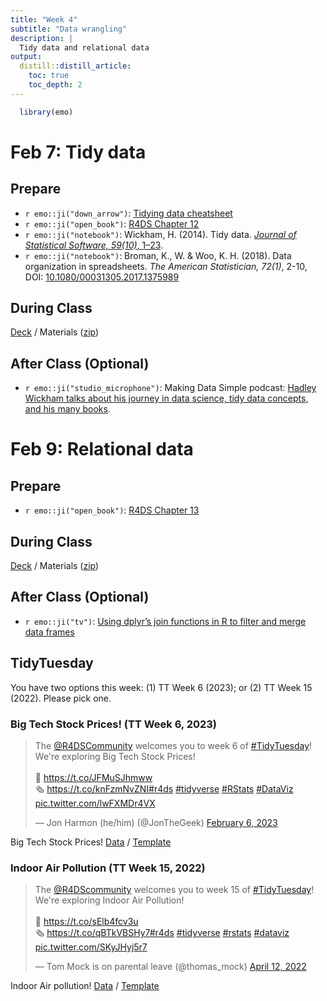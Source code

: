 ```yaml
---
title: "Week 4"
subtitle: "Data wrangling"
description: |
  Tidy data and relational data
output:
  distill::distill_article:
    toc: true
    toc_depth: 2
---
```


```r
  library(emo)
```

# Feb 7: Tidy data

## Prepare

* `r emo::ji("down_arrow")`: [Tidying data cheatsheet](https://raw.githubusercontent.com/rstudio/cheatsheets/main/tidyr.pdf)
* `r emo::ji("open_book")`: [R4DS Chapter 12](https://r4ds.had.co.nz/tidy-data.html)
* `r emo::ji("notebook")`: Wickham, H. (2014). Tidy data. [*Journal of Statistical Software, 59(10)*, 1–23](https://doi.org/10.18637/jss.v059.i10).
* `r emo::ji("notebook")`: Broman, K., W. & Woo, K. H. (2018). Data organization in spreadsheets. *The American Statistician, 72(1)*, 2-10, DOI: [10.1080/00031305.2017.1375989](https://doi.org/10.1080/00031305.2017.1375989)
  
## During Class

[Deck](https://ericpgreen.github.io/glhlth562/materials/wrangling3_4/wrangling3.html) / Materials ([zip](https://www.dropbox.com/s/i66t7f4fqzhnk0s/wrangling3_4.zip?dl=1))

## After Class (Optional)

* `r emo::ji("studio_microphone")`: Making Data Simple podcast: [Hadley Wickham talks about his journey in data science, tidy data concepts, and his many books](https://podcasts.apple.com/fi/podcast/hadley-wickham-talks-about-his-journey-in-data-science/id605818735?i=1000485015810).

# Feb 9: Relational data

## Prepare

* `r emo::ji("open_book")`: [R4DS Chapter 13](https://r4ds.had.co.nz/relational-data.html)

## During Class

[Deck](https://ericpgreen.github.io/glhlth562/materials/wrangling3_4/wrangling4.html) / Materials ([zip](https://www.dropbox.com/s/i66t7f4fqzhnk0s/wrangling3_4.zip?dl=1))

## After Class (Optional)

* `r emo::ji("tv")`: [Using dplyr's join functions in R to filter and merge data frames](https://www.youtube.com/watch?v=jAl0fRqxK3s)

## TidyTuesday

You have two options this week: (1) TT Week 6 (2023); or (2) TT Week 15 (2022). Please pick one.

### Big Tech Stock Prices! (TT Week 6, 2023)

<blockquote class="twitter-tweet"><p lang="en" dir="ltr">The <a href="https://twitter.com/R4DScommunity?ref_src=twsrc%5Etfw">@R4DSCommunity</a> welcomes you to week 6 of <a href="https://twitter.com/hashtag/TidyTuesday?src=hash&amp;ref_src=twsrc%5Etfw">#TidyTuesday</a>! We&#39;re exploring Big Tech Stock Prices!<br><br>📂 <a href="https://t.co/JFMuSJhmww">https://t.co/JFMuSJhmww</a><br>🗞️ <a href="https://t.co/knFzmNvZNI">https://t.co/knFzmNvZNI</a><a href="https://twitter.com/hashtag/r4ds?src=hash&amp;ref_src=twsrc%5Etfw">#r4ds</a> <a href="https://twitter.com/hashtag/tidyverse?src=hash&amp;ref_src=twsrc%5Etfw">#tidyverse</a> <a href="https://twitter.com/hashtag/RStats?src=hash&amp;ref_src=twsrc%5Etfw">#RStats</a> <a href="https://twitter.com/hashtag/DataViz?src=hash&amp;ref_src=twsrc%5Etfw">#DataViz</a> <a href="https://t.co/lwFXMDr4VX">pic.twitter.com/lwFXMDr4VX</a></p>&mdash; Jon Harmon (he/him) (@JonTheGeek) <a href="https://twitter.com/JonTheGeek/status/1622612173569630212?ref_src=twsrc%5Etfw">February 6, 2023</a></blockquote> <script async src="https://platform.twitter.com/widgets.js" charset="utf-8"></script>

Big Tech Stock Prices! [Data](https://github.com/rfordatascience/tidytuesday/blob/master/data/2023/2023-02-07/readme.md) / [Template](https://www.dropbox.com/s/i1mf75oja07985u/tidytuesday.zip?dl=1)

### Indoor Air Pollution (TT Week 15, 2022)

<blockquote class="twitter-tweet"><p lang="en" dir="ltr">The <a href="https://twitter.com/R4DScommunity?ref_src=twsrc%5Etfw">@R4DScommunity</a> welcomes you to week 15 of <a href="https://twitter.com/hashtag/TidyTuesday?src=hash&amp;ref_src=twsrc%5Etfw">#TidyTuesday</a>! We&#39;re exploring Indoor Air Pollution!<br><br>📁 <a href="https://t.co/sElb4fcv3u">https://t.co/sElb4fcv3u</a><br>🗞 <a href="https://t.co/qBTkVBSHy7">https://t.co/qBTkVBSHy7</a><a href="https://twitter.com/hashtag/r4ds?src=hash&amp;ref_src=twsrc%5Etfw">#r4ds</a> <a href="https://twitter.com/hashtag/tidyverse?src=hash&amp;ref_src=twsrc%5Etfw">#tidyverse</a> <a href="https://twitter.com/hashtag/rstats?src=hash&amp;ref_src=twsrc%5Etfw">#rstats</a> <a href="https://twitter.com/hashtag/dataviz?src=hash&amp;ref_src=twsrc%5Etfw">#dataviz</a> <a href="https://t.co/SKyJHyj5r7">pic.twitter.com/SKyJHyj5r7</a></p>&mdash; Tom Mock is on parental leave (@thomas_mock) <a href="https://twitter.com/thomas_mock/status/1513675882187182091?ref_src=twsrc%5Etfw">April 12, 2022</a></blockquote> <script async src="https://platform.twitter.com/widgets.js" charset="utf-8"></script>

Indoor Air pollution! [Data](https://github.com/rfordatascience/tidytuesday/blob/master/README.md) / [Template](https://www.dropbox.com/s/i1mf75oja07985u/tidytuesday.zip?dl=1)
